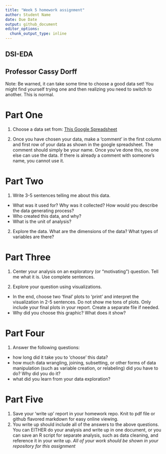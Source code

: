 ```yaml
---
title: "Week 5 homework assignment"
author: Student Name
date: Due Date
output: github_document
editor_options:
  chunk_output_type: inline
---
```


## DSI-EDA
## Professor Cassy Dorff

Note: Be warned, it can take some time to choose a good data set! You might find yourself trying one and then realizing you need to switch to another. This is normal. 

# Part One
1. Choose a data set from: [This Google Spreadsheet](https://docs.google.com/spreadsheets/d/17iP2DmaKpwl7mmAmeCFZd4Yq-xAQWvJ81U_XrreiAvs/edit#gid=0)

2. Once you have chosen your data, make a 'comment' in the first column and first row of your data as shown in the google spreadsheet. The comment should simply be your name. Once you've done this, no one else can use the data. If there is already a comment with someone's name, you cannot use it.

# Part Two
1. Write 3-5 sentences telling me about this data. 

- What was it used for? Why was it collected? How would you describe the data generating process?
- Who created this data, and why? 
- What is the unit of analysis? 

2. Explore the data. What are the dimensions of the data? What types of variables are there?

# Part Three

1. Center your analysis on an exploratory (or "motivating") question. Tell me what it is. Use complete sentences.

2. Explore your question using visualizations. 

- In the end, choose two 'final' plots to 'print' and interpret the visualization in 2-5 sentences. Do not show me tons of plots. Only include your final plots in your report. Create a separate file if needed.
- Why did you choose this graphic? What does it show?

# Part Four

1. Answer the following questions:

- how long did it take you to 'choose' this data?
- how much data wrangling, joining, subsetting, or other forms of data manipulation (such as variable creation, or relabeling) did you have to do? Why did you do it?
- what did you learn from your data exploration?

# Part Five

1. Save your 'write up' report in your homework repo. Knit to pdf file or github flavored markdown for easy online viewing.
2. You write up should include all of the answers to the above questions. You can EITHER do your analysis and write up in one document, or you can save an R script for separate analysis, such as data cleaning, and reference it in your write up. *All of your work should be shown in your repository for this assignment*
